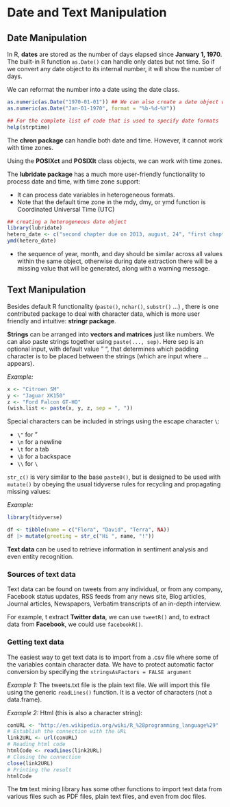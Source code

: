 # Date and Text Manipulation

## Date Manipulation

In R, **dates** are stored as the number of days elapsed since **January 1, 1970**. The built-in R function `as.Date()` can handle only dates but not time. So if we convert any date object to its internal number, it will show the number of days.

We can reformat the number into a date using the date class.

```r
as.numeric(as.Date("1970-01-01")) ## We can also create a date object with other formats
as.numeric(as.Date("Jan-01-1970", format = "%b-%d-%Y"))
```

``` r
## For the complete list of code that is used to specify date formats
help(strptime)
```

The **chron package** can handle both date and time. However, it cannot work with time zones.

Using the **POSIXct** and **POSIXlt** class objects, we can work with time zones.

The **lubridate package** has a much more user-friendly functionality to process date and time, with time zone support:

-   It can process date variables in heterogeneous formats.
-   Note that the default time zone in the mdy, dmy, or ymd function is Coordinated Universal Time (UTC)

``` r
## creating a heterogeneous date object
library(lubridate)
hetero_date <- c("second chapter due on 2013, august, 24", "first chapter submitted on 2013, 08, 18", "2013 aug 23") 
ymd(hetero_date)
```

-   the sequence of year, month, and day should be similar across all values within the same object, otherwise during date extraction there will be a missing value that will be generated, along with a warning message.

## Text Manipulation

Besides default R functionality (`paste()`, `nchar()`, `substr()` ...) , there is one contributed package to deal with character data, which is more user friendly and intuitive: **stringr package**.

**Strings** can be arranged into **vectors and matrices** just like numbers. We can also paste strings together using `paste(..., sep)`. Here sep is an optional input, with default value " ", that determines which padding character is to be placed between the strings (which are input where ... appears).

*Example:*

```r
x <- "Citroen SM"
y <- "Jaguar XK150"
z <- "Ford Falcon GT-HO"
(wish.list <- paste(x, y, z, sep = ", "))
```

Special characters can be included in strings using the escape character `\`:

-   `\"` for "
-   `\n` for a newline
-   `\t` for a tab
-   `\b` for a backspace
-   `\\` for `\`

`str_c()` is very similar to the base `paste0()`, but is designed to be used with `mutate()` by obeying the usual tidyverse rules for recycling and propagating missing values:

*Example:*
``` r
library(tidyverse)
```

```r
df <- tibble(name = c("Flora", "David", "Terra", NA))
df |> mutate(greeting = str_c("Hi ", name, "!"))
```

**Text data** can be used to retrieve information in sentiment analysis and even entity recognition.

### Sources of text data

Text data can be found on tweets from any individual, or from any company, Facebook status updates, RSS feeds from any news site, Blog articles, Journal articles, Newspapers, Verbatim transcripts of an in-depth interview.

For example, t extract **Twitter data**, we can use `tweetR()` and, to extract data from **Facebook**, we could use `facebookR()`.

### Getting text data

The easiest way to get text data is to import from a .csv file where some of the variables contain character data. We have to protect automatic factor conversion by specifying the `stringsAsFactors = FALSE argument`

*Example 1:* The tweets.txt file is the plain text file. We will import this file using the generic `readLines()` function. It is a vector of characters (not a data.frame).

*Example 2:* Html (this is also a character string):

``` r
conURL <- "http://en.wikipedia.org/wiki/R_%28programming_language%29"
# Establish the connection with the URL 
link2URL <- url(conURL) 
# Reading html code
htmlCode <- readLines(link2URL)
# Closing the connection
close(link2URL)
# Printing the result 
htmlCode
```

The **tm** text mining library has some other functions to import text data from various files such as PDF files, plain text files, and even from doc files.
